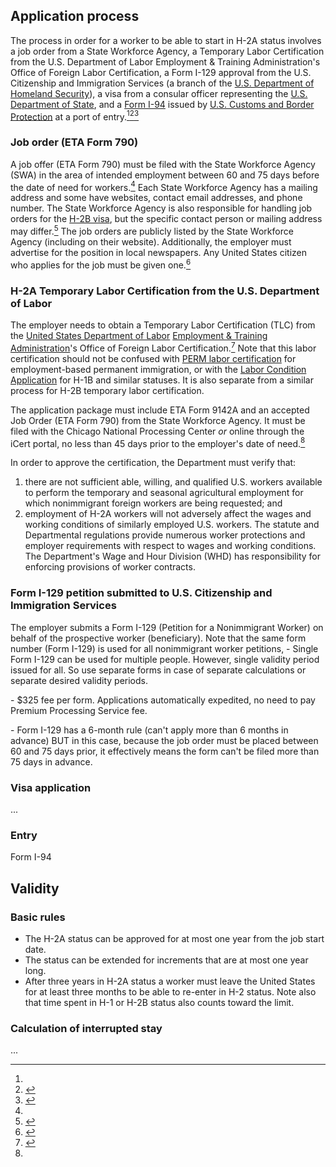 == Application process ==

The process in order for a worker to be able to start in H-2A status involves a job order from a State Workforce Agency, a Temporary Labor Certification from the U.S. Department of Labor Employment & Training Administration's Office of Foreign Labor Certification, a Form I-129 approval from the U.S. Citizenship and Immigration Services (a branch of the [[U.S. Department of Homeland Security]]), a visa from a consular officer representing the [[U.S. Department of State]], and a [[Form I-94]] issued by [[U.S. Customs and Border Protection]] at a port of entry.<ref name=h-2a-certification/><ref name=uscis-h-2a-overview>{{cite web|url = https://www.uscis.gov/working-united-states/temporary-workers/h-2a-temporary-agricultural-workers|title = H-2A Temporary Agricultural Workers|publisher = [[United States Citizenship and Immigration Services]]|accessdate = April 10, 2016}}</ref><ref name=congressional-report>{{cite web|url = https://www.uscis.gov/sites/default/files/USCIS/Resources/Resources%20for%20Congress/Congressional%20Reports/H-2A%20and%20H-2B%20Nonimmigrant%20Worker%20Classifications.pdf|title = H-2A and H-2B Nonimmigration Worker Classifications (presentation)|publisher = 2010 National Congressional Conference|accessdate = April 11, 2016}}</ref>

=== Job order (ETA Form 790) ===

A job offer (ETA Form 790) must be filed with the State Workforce Agency (SWA) in the area of intended employment between 60 and 75 days before the date of need for workers.<ref name=h-2a-certification/> Each State Workforce Agency has a mailing address and some have websites, contact email addresses, and phone number. The State Workforce Agency is also responsible for handling job orders for the [[H-2B visa]], but the specific contact person or mailing address may differ.<ref name=addresses>{{cite web|url = https://www.foreignlaborcert.doleta.gov/contacts.cfm|title = Foreign Labor Certification Contacts List|accessdate = April 11, 2016|publisher = [[U.S. Department of Labor]] [[Employment & Training Administration]] Office of Foreign Labor Certification}}</ref> The job orders are publicly listed by the State Workforce Agency (including on their website). Additionally, the employer must advertise for the position in local newspapers. Any United States citizen who applies for the job must be given one.<ref>{{cite web|url=http://www.cgdev.org/blog/do-farm-workers-developing-countries-take-jobs-americans|title = Do Farm Workers from Developing Countries Take Jobs from Americans?|last = Clemens|first = Michael|authorlink = Michael Clemens|date = February 28, 2012|accessdate = April 11, 2016}}</ref>

=== H-2A Temporary Labor Certification from the U.S. Department of Labor ===

The employer needs to obtain a Temporary Labor Certification (TLC) from the [[United States Department of Labor]] [[Employment & Training Administration]]'s Office of Foreign Labor Certification.<ref name=h-2a-certification>{{cite web|url = https://www.foreignlaborcert.doleta.gov/h-2a.cfm|title = H-2A Certification|publisher = [[U.S. Department of Labor]] [[Employment & Training Administration]] Office of Foreign Labor Certification}}</ref> Note that this labor certification should not be confused with [[labor certification|PERM labor certification]] for employment-based permanent immigration, or with the [[Labor Condition Application]] for H-1B and similar statuses. It is also separate from a similar process for H-2B temporary labor certification.

The application package must include ETA Form 9142A and an accepted Job Order (ETA Form 790) from the State Workforce Agency. It must be filed with the Chicago National Processing Center ''or'' online through the iCert portal, no less than 45 days prior to the employer's date of need.<ref name=h-2a-certification/>

In order to approve the certification, the Department must verify that:

# there are not sufficient able, willing, and qualified U.S. workers available to perform the temporary and seasonal agricultural employment for which nonimmigrant foreign workers are being requested; and
# employment of H-2A workers will not adversely affect the wages and working conditions of similarly employed U.S. workers. The statute and Departmental regulations provide numerous worker protections and employer requirements with respect to wages and working conditions. The Department's Wage and Hour Division (WHD) has responsibility for enforcing provisions of worker contracts.

=== Form I-129 petition submitted to U.S. Citizenship and Immigration Services ===

{{see also|Form I-129}}

The employer submits a Form I-129 (Petition for a Nonimmigrant Worker) on behalf of the prospective worker (beneficiary). Note that the same form number (Form I-129) is used for all nonimmigrant worker petitions, 
- Single Form I-129 can be used for multiple people. However, single validity period issued for all. So use separate forms in case of separate calculations or separate desired validity periods.

- $325 fee per form. Applications automatically expedited, no need to pay Premium Processing Service fee.

- Form I-129 has a 6-month rule (can't apply more than 6 months in advance) BUT in this case, because the job order must be placed between 60 and 75 days prior, it effectively means the form can't be filed more than 75 days in advance.

=== Visa application ===

...

=== Entry ===

Form I-94
== Validity ==

=== Basic rules ===

* The H-2A status can be approved for at most one year from the job start date.
* The status can be extended for increments that are at most one year long.
* After three years in H-2A status a worker must leave the United States for at least three months to be able to re-enter in H-2 status. Note also that time spent in H-1 or H-2B status also counts toward the limit.

=== Calculation of interrupted stay ===

...

